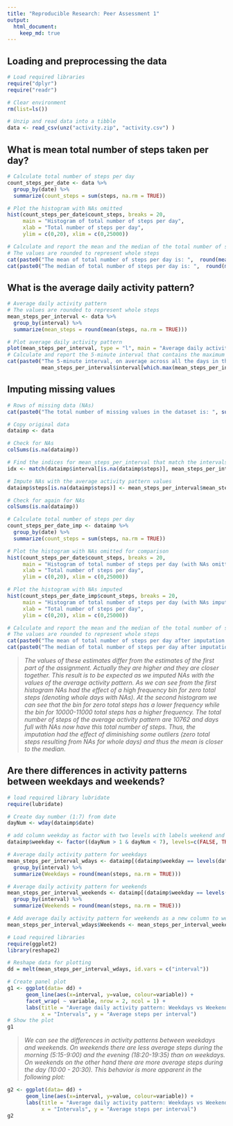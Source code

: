 ```yaml
---
title: "Reproducible Research: Peer Assessment 1"
output: 
  html_document:
    keep_md: true
---
```



## Loading and preprocessing the data
```r
# Load required libraries
require("dplyr")
require("readr")

# Clear environment
rm(list=ls())

# Unzip and read data into a tibble
data <- read_csv(unz("activity.zip", "activity.csv") )
```

## What is mean total number of steps taken per day?
```r
# Calculate total number of steps per day
count_steps_per_date <- data %>%
  group_by(date) %>%
  summarize(count_steps = sum(steps, na.rm = TRUE))

# Plot the histogram with NAs omitted
hist(count_steps_per_date$count_steps, breaks = 20,
     main = "Histogram of total number of steps per day",
     xlab = "Total number of steps per day",
     ylim = c(0,20), xlim = c(0,25000))

# Calculate and report the mean and the median of the total number of steps per day
# The values are rounded to represent whole steps
cat(paste0("The mean of total number of steps per day is: ",  round(mean(count_steps_per_date$count_steps))))
cat(paste0("The median of total number of steps per day is: ",  round(median(count_steps_per_date$count_steps))))
```

## What is the average daily activity pattern?
```r
# Average daily activity pattern
# The values are rounded to represent whole steps
mean_steps_per_interval <- data %>%
  group_by(interval) %>%
  summarize(mean_steps = round(mean(steps, na.rm = TRUE)))

# Plot average daily activity pattern 
plot(mean_steps_per_interval, type = "l", main = "Average daily activity pattern", ylab = "Average steps per interval", xlab = "Interval")
# Calculate and report the 5-minute interval that contains the maximum number of steps
cat(paste0("The 5-minute interval, on average across all the days in the dataset, that contains the maximum number of steps is: ",  
           mean_steps_per_interval$interval[which.max(mean_steps_per_interval$mean_steps)]))
```



## Imputing missing values
```r
# Rows of missing data (NAs)
cat(paste0("The total number of missing values in the dataset is: ", sum(is.na(data$steps))))

# Copy original data
dataimp <- data

# Check for NAs
colSums(is.na(dataimp))

# Find the indices for mean_steps_per_interval that match the intervals of NAs in data  
idx <- match(dataimp$interval[is.na(dataimp$steps)], mean_steps_per_interval$interval)

# Impute NAs with the average activity pattern values
dataimp$steps[is.na(dataimp$steps)] <- mean_steps_per_interval$mean_steps[idx]

# Check for again for NAs
colSums(is.na(dataimp))

# Calculate total number of steps per day
count_steps_per_date_imp <- dataimp %>%
  group_by(date) %>%
  summarize(count_steps = sum(steps, na.rm = TRUE))

# Plot the histogram with NAs omitted for comparison 
hist(count_steps_per_date$count_steps, breaks = 20,
     main = "Histogram of total number of steps per day (with NAs omitted)",
     xlab = "Total number of steps per day",
     ylim = c(0,20), xlim = c(0,25000))

# Plot the histogram with NAs imputed
hist(count_steps_per_date_imp$count_steps, breaks = 20,
     main = "Histogram of total number of steps per day (with NAs imputed)",
     xlab = "Total number of steps per day",
     ylim = c(0,20), xlim = c(0,25000))

# Calculate and report the mean and the median of the total number of steps per day
# The values are rounded to represent whole steps
cat(paste0("The mean of total number of steps per day after imputation is: ",  round(mean(count_steps_per_date_imp$count_steps))))
cat(paste0("The median of total number of steps per day after imputation is: ",  round(median(count_steps_per_date_imp$count_steps))))
```
>*The values of these estimates differ from the estimates of the first part of the assignment. Actually they are higher and they are closer together. This result is to be expected as we imputed NAs with the values of the average activity pattern. As we can see from the first histogram NAs had the effect of a high frequency bin for zero total steps (denoting whole days with NAs). At the second histogram we can see that the bin for zero total steps has a lower frequency while the bin for 10000-11000 total steps has a higher frequency. The total number of steps of the average activity pattern are 10762 and days full with NAs now have this total number of steps. Thus, the imputation had the effect of diminishing some outliers (zero total steps resulting from NAs for whole days) and thus the mean is closer to the median.*

## Are there differences in activity patterns between weekdays and weekends?
```r
# load required library lubridate
require(lubridate)

# Create day number (1:7) from date
dayNum <- wday(dataimp$date)

# add column weekday as factor with two levels with labels weekend and weekday
dataimp$weekday <- factor((dayNum > 1 & dayNum < 7), levels=c(FALSE, TRUE), labels=c('weekend', 'weekday'))

# Average daily activity pattern for weekdays
mean_steps_per_interval_wdays <- dataimp[(dataimp$weekday == levels(dataimp$weekday)[2]),] %>%
  group_by(interval) %>%
  summarize(Weekdays = round(mean(steps, na.rm = TRUE)))

# Average daily activity pattern for weekends
mean_steps_per_interval_weekends <- dataimp[(dataimp$weekday == levels(dataimp$weekday)[1]),] %>%
  group_by(interval) %>%
  summarize(Weekends = round(mean(steps, na.rm = TRUE)))

# Add average daily activity pattern for weekends as a new column to weekdays
mean_steps_per_interval_wdays$Weekends <- mean_steps_per_interval_weekends$Weekends

# Load required libraries
require(ggplot2)
library(reshape2)

# Reshape data for plotting
dd = melt(mean_steps_per_interval_wdays, id.vars = c("interval"))

# Create panel plot
g1 <- ggplot(data= dd) +
      geom_line(aes(x=interval, y=value, colour=variable)) +
      facet_wrap( ~ variable, nrow = 2, ncol = 1) + 
      labs(title = "Average daily activity pattern: Weekdays vs Weekends", 
           x = "Intervals", y = "Average steps per interval") 
# Show the plot
g1
```
 
>*We can see the differences in activity patterns between weekdays and weekends. On weekends there are less average steps during the morning (5:15-9:00) and the evening (18:20-19:35) than on weekdays. On weekends on the other hand there are more average steps during the day (10:00 - 20:30). This behavior is more apparent in the following plot:*

```r
g2 <- ggplot(data= dd) +
      geom_line(aes(x=interval, y=value, colour=variable)) +
      labs(title = "Average daily activity pattern: Weekdays vs Weekends", 
           x = "Intervals", y = "Average steps per interval") 
g2
```

